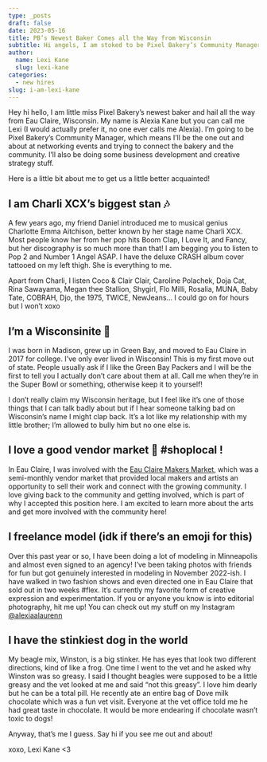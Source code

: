 ```yaml
---
type: _posts
draft: false
date: 2023-05-16
title: PB’s Newest Baker Comes all the Way from Wisconsin
subtitle: Hi angels, I am stoked to be Pixel Bakery’s Community Manager.
author:
  name: Lexi Kane
  slug: lexi-kane
categories:
  - new hires
slug: i-am-lexi-kane
---
```

Hey hi hello, I am little miss Pixel Bakery’s newest baker and hail all the way from Eau Claire, Wisconsin. My name is Alexia Kane but you can call me Lexi (I would actually prefer it, no one ever calls me Alexia). I’m going to be Pixel Bakery’s Community Manager, which means I’ll be the one out and about at networking events and trying to connect the bakery and the community. I’ll also be doing some business development and creative strategy stuff.

Here is a little bit about me to get us a little better acquainted!

## I am Charli XCX’s biggest stan 🎶

A few years ago, my friend Daniel introduced me to musical genius Charlotte Emma Aitchison, better known by her stage name Charli XCX. Most people know her from her pop hits Boom Clap, I Love It, and Fancy, but her discography is so much more than that! I am begging you to listen to Pop 2 and Number 1 Angel ASAP. I have the deluxe CRASH album cover tattooed on my left thigh. She is everything to me.

Apart from Charli, I listen Coco & Clair Clair, Caroline Polachek, Doja Cat, Rina Sawayama, Megan thee Stallion, Shygirl, Flo Milli, Rosalia, MUNA, Baby Tate, COBRAH, Djo, the 1975, TWICE, NewJeans… I could go on for hours but I won’t xoxo

## I’m a Wisconsinite 🧀

I was born in Madison, grew up in Green Bay, and moved to Eau Claire in 2017 for college. I’ve only ever lived in Wisconsin! This is my first move out of state. People usually ask if I like the Green Bay Packers and I will be the first to tell you I actually don’t care about them at all. Call me when they’re in the Super Bowl or something, otherwise keep it to yourself! 

I don’t really claim my Wisconsin heritage, but I feel like it’s one of those things that I can talk badly about but if I hear someone talking bad on Wisconsin’s name I might clap back. It’s a lot like my relationship with my little brother; I’m allowed to bully him but no one else is.

## I love a good vendor market 🎨 #shoplocal !

In Eau Claire, I was involved with the [Eau Claire Makers Market](https://www.ecmakersmarket.com), which was a semi-monthly vendor market that provided local makers and artists an opportunity to sell their work and connect with the growing community. I love giving back to the community and getting involved, which is part of why I accepted this position here. I am excited to learn more about the arts and get more involved with the community here!

## I freelance model (idk if there’s an emoji for this)

Over this past year or so, I have been doing a lot of modeling in Minneapolis and almost even signed to an agency! I’ve been taking photos with friends for fun but got genuinely interested in modeling in November 2022-ish. I have walked in two fashion shows and even directed one in Eau Claire that sold out in two weeks #flex.  It’s currently my favorite form of creative expression and experimentation. If you or anyone you know is into editorial photography, hit me up! You can check out my stuff on my Instagram [@alexiaalaurenn](https://instagram.com/alexiaalaurenn)

## I have the stinkiest dog in the world

My beagle mix, Winston, is a big stinker. He has eyes that look two different directions, kind of like a frog. One time I went to the vet and he asked why Winston was so greasy. I said I thought beagles were supposed to be a little greasy and the vet looked at me and said “not this greasy”. I love him dearly but he can be a total pill. He recently ate an entire bag of Dove milk chocolate which was a fun vet visit. Everyone at the vet office told me he had great taste in chocolate. It would be more endearing if chocolate wasn’t toxic to dogs!

Anyway, that’s me I guess. Say hi if you see me out and about!

xoxo,
Lexi Kane <3
